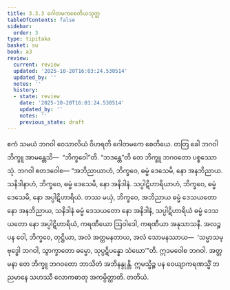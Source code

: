 ```yaml
---
title: 3.3.3 ဂေါတမကစေတိယသုတ္တ
tableOfContents: false
sidebar:
  order: 3
type: tipitaka
basket: su
book: a3
review:
  current: review
  updated: '2025-10-20T16:03:24.530514'
  updated_by: ''
  notes: ''
  history:
  - state: review
    date: '2025-10-20T16:03:24.530514'
    updated_by: ''
    notes: ''
    previous_state: draft
---
```



<DynamicBreadcrumb />


<ReviewStatus review={frontmatter.review} showDetails={true} />

<HypothesisAnnotation frontmatter={frontmatter} />

<Division number="126" book="a3" e="ch" v="15" p="280">

<Paragraph number="970" book="a3">
ဧကံ သမယံ ဘဂဝါ ဝေသာလိယံ ဝိဟရတိ ဂေါတမကေ စေတိယေ. တတြ ခေါ ဘဂဝါ ဘိက္ခူ အာမန္တေသိ—  “ဘိက္ခဝေါ”တိ. “ဘဒန္တေ”တိ တေ ဘိက္ခူ ဘဂဝတော ပစ္စဿောသုံ. ဘဂဝါ ဧတဒဝေါစ—
</Paragraph>

<Paragraph number="971" book="a3">
“အဘိညာယာဟံ, ဘိက္ခဝေ, ဓမ္မံ ဒေသေမိ, နော အနဘိညာယ. သနိဒါနာဟံ, ဘိက္ခဝေ, ဓမ္မံ ဒေသေမိ, နော အနိဒါနံ. သပ္ပါဋိဟာရိယာဟံ, ဘိက္ခဝေ, ဓမ္မံ ဒေသေမိ, နော အပ္ပါဋိဟာရိယံ. တဿ မယှံ, ဘိက္ခဝေ, အဘိညာယ ဓမ္မံ ဒေသယတော နော အနဘိညာယ, သနိဒါနံ ဓမ္မံ ဒေသယတော နော အနိဒါနံ, သပ္ပါဋိဟာရိယံ ဓမ္မံ ဒေသယတော နော အပ္ပါဋိဟာရိယံ, ကရဏီယော ဩဝါဒေါ, ကရဏီယာ အနုသာသနီ. အလဉ္စ ပန ဝေါ, ဘိက္ခဝေ, တုဋ္ဌိယာ, အလံ အတ္တမနတာယ, အလံ သောမနဿာယ—  ‘သမ္မာသမ္ဗုဒ္ဓေါ ဘဂဝါ, သွာက္ခာတော ဓမ္မော, သုပ္ပဋိပန္နော သံဃော’”တိ.
</Paragraph>

<Paragraph number="972" book="a3">
ဣဒမဝေါစ ဘဂဝါ. အတ္တမနာ တေ ဘိက္ခူ ဘဂဝတော ဘာသိတံ အဘိနန္ဒုန္တိ. ဣမသ္မိဉ္စ ပန ဝေယျာကရဏသ္မိံ ဘညမာနေ သဟဿီ လောကဓာတု အကမ္ပိတ္ထာတိ.

</Paragraph>
</Division>

<Paragraph number="973" type="center" book="a3">
တတိယံ.
</Paragraph>